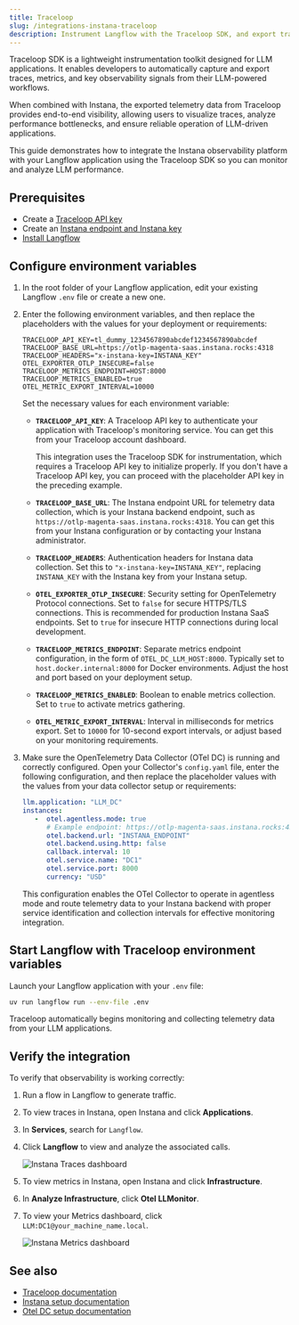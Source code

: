 ```yaml
---
title: Traceloop
slug: /integrations-instana-traceloop
description: Instrument Langflow with the Traceloop SDK, and export traces and metrics to Instana using OpenTelemetry.
---
```


Traceloop SDK is a lightweight instrumentation toolkit designed for LLM applications.
It enables developers to automatically capture and export traces, metrics, and key observability signals from their LLM-powered workflows.

When combined with Instana, the exported telemetry data from Traceloop provides end-to-end visibility, allowing users to visualize traces, analyze performance bottlenecks, and ensure reliable operation of LLM-driven applications.

This guide demonstrates how to integrate the Instana observability platform with your Langflow application using the Traceloop SDK so you can monitor and analyze LLM performance.

## Prerequisites

- Create a [Traceloop API key](https://app.traceloop.com/settings/api-key)
- Create an [Instana endpoint and Instana key](https://www.ibm.com/docs/en/instana-observability/1.0.302)
- [Install Langflow](/get-started-installation)

## Configure environment variables

1. In the root folder of your Langflow application, edit your existing Langflow `.env` file or create a new one.

2. Enter the following environment variables, and then replace the placeholders with the values for your deployment or requirements:

   ```text
   TRACELOOP_API_KEY=tl_dummy_1234567890abcdef1234567890abcdef
   TRACELOOP_BASE_URL=https://otlp-magenta-saas.instana.rocks:4318
   TRACELOOP_HEADERS="x-instana-key=INSTANA_KEY"
   OTEL_EXPORTER_OTLP_INSECURE=false
   TRACELOOP_METRICS_ENDPOINT=HOST:8000
   TRACELOOP_METRICS_ENABLED=true
   OTEL_METRIC_EXPORT_INTERVAL=10000
   ```

   Set the necessary values for each environment variable:

   - **`TRACELOOP_API_KEY`**: A Traceloop API key to authenticate your application with Traceloop's monitoring service.
   You can get this from your Traceloop account dashboard.

      This integration uses the Traceloop SDK for instrumentation, which requires a Traceloop API key to initialize properly.
      If you don't have a Traceloop API key, you can proceed with the placeholder API key in the preceding example.

   - **`TRACELOOP_BASE_URL`**: The Instana endpoint URL for telemetry data collection, which is your Instana backend endpoint, such as `https://otlp-magenta-saas.instana.rocks:4318`.
   You can get this from your Instana configuration or by contacting your Instana administrator.

   - **`TRACELOOP_HEADERS`**: Authentication headers for Instana data collection. Set this to `"x-instana-key=INSTANA_KEY"`, replacing `INSTANA_KEY` with the Instana key from your Instana setup.

   - **`OTEL_EXPORTER_OTLP_INSECURE`**: Security setting for OpenTelemetry Protocol connections. Set to `false` for secure HTTPS/TLS connections. This is recommended for production Instana SaaS endpoints. Set to `true` for insecure HTTP connections during local development.

   - **`TRACELOOP_METRICS_ENDPOINT`**: Separate metrics endpoint configuration, in the form of `OTEL_DC_LLM_HOST:8000`. Typically set to `host.docker.internal:8000` for Docker environments. Adjust the host and port based on your deployment setup.

   - **`TRACELOOP_METRICS_ENABLED`**: Boolean to enable metrics collection. Set to `true` to activate metrics gathering.

   - **`OTEL_METRIC_EXPORT_INTERVAL`**: Interval in milliseconds for metrics export. Set to `10000` for 10-second export intervals, or adjust based on your monitoring requirements.

3. Make sure the OpenTelemetry Data Collector (OTel DC) is running and correctly configured.
Open your Collector's `config.yaml` file, enter the following configuration, and then replace the placeholder values with the values from your data collector setup or requirements:

   ```yaml
   llm.application: "LLM_DC"
   instances:
      -  otel.agentless.mode: true
         # Example endpoint: https://otlp-magenta-saas.instana.rocks:4318
         otel.backend.url: "INSTANA_ENDPOINT"
         otel.backend.using.http: false
         callback.interval: 10
         otel.service.name: "DC1"
         otel.service.port: 8000
         currency: "USD"
   ```

   This configuration enables the OTel Collector to operate in agentless mode and route telemetry data to your Instana backend with proper service identification and collection intervals for effective monitoring integration.

## Start Langflow with Traceloop environment variables

Launch your Langflow application with your `.env` file:

```bash
uv run langflow run --env-file .env
```

Traceloop automatically begins monitoring and collecting telemetry data from your LLM applications.

## Verify the integration

To verify that observability is working correctly:

1. Run a flow in Langflow to generate traffic.
2. To view traces in Instana, open Instana and click **Applications**.
3. In **Services**, search for `Langflow`.
4. Click **Langflow** to view and analyze the associated calls.

   ![Instana Traces dashboard](/img/instana-traces-dashboard.png)

5. To view metrics in Instana, open Instana and click **Infrastructure**.
6. In **Analyze Infrastructure**, click **Otel LLMonitor**.
7. To view your Metrics dashboard, click `LLM:DC1@your_machine_name.local`.

   ![Instana Metrics dashboard](/img/instana-metrics-dashboard.png)

## See also

* [Traceloop documentation](https://www.traceloop.com/docs/introduction)
* [Instana setup documentation](https://www.ibm.com/docs/en/instana-observability/1.0.300?topic=started-instana-setup)
* [Otel DC setup documentation](https://www.ibm.com/docs/en/instana-observability/1.0.300?topic=started-install-otel-data-collector-llm-odcl)